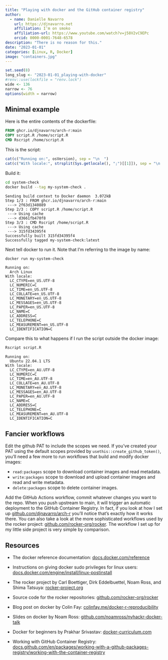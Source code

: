 ```yaml
---
title: "Playing with docker and the GitHub container registry"
author:
  - name: Danielle Navarro
    url: https://djnavarro.net
    affiliation: I'm on smoko
    affiliation-url: https://www.youtube.com/watch?v=j58V2vC9EPc
    orcid: 0000-0001-7648-6578
description: "There is no reason for this."
date: "2023-01-01"
categories: [Linux, R, Docker]
image: "containers.jpg"
---
```


<!-- image credit: 
  Teng Yuhong
  https://unsplash.com/photos/qMehmIyaXvY
-->

<!--------------- my typical setup ----------------->

```r
set.seed(8)
long_slug <- "2023-01-01_playing-with-docker"
#renv::use(lockfile = "renv.lock")
wide <- 136
narrow <- 76
options(width = narrow)
```

<!--------------- post begins here ----------------->

## Minimal example

Here is the entire contents of the dockerfile:

``` dockerfile
FROM ghcr.io/djnavarro/arch-r:main
COPY script.R /home/script.R
CMD Rscript /home/script.R
```

This is the script:

``` r
cat(c("Running on:", osVersion), sep = "\n  ")
cat(c("With locale:", strsplit(Sys.getlocale(), ";")[[1]]), sep = "\n  ")
```

Build it:

``` bash
cd system-check
docker build --tag my-system-check .
```

```
Sending build context to Docker daemon  3.072kB
Step 1/3 : FROM ghcr.io/djnavarro/arch-r:main
 ---> 2f63d1340889
Step 2/3 : COPY script.R /home/script.R
 ---> Using cache
 ---> d3661fb470f8
Step 3/3 : CMD Rscript /home/script.R
 ---> Using cache
 ---> 315fd34395f4
Successfully built 315fd34395f4
Successfully tagged my-system-check:latest
```

Next tell docker to run it. Note that I'm referring to the image by name:

``` bash
docker run my-system-check
```

```
Running on:
  Arch Linux
With locale:
  LC_CTYPE=en_US.UTF-8
  LC_NUMERIC=C
  LC_TIME=en_US.UTF-8
  LC_COLLATE=en_US.UTF-8
  LC_MONETARY=en_US.UTF-8
  LC_MESSAGES=en_US.UTF-8
  LC_PAPER=en_US.UTF-8
  LC_NAME=C
  LC_ADDRESS=C
  LC_TELEPHONE=C
  LC_MEASUREMENT=en_US.UTF-8
  LC_IDENTIFICATION=C
````

Compare this to what happens if I run the script outside the docker image:

``` bash
Rscript script.R
```

```
Running on:
  Ubuntu 22.04.1 LTS
With locale:
  LC_CTYPE=en_AU.UTF-8
  LC_NUMERIC=C
  LC_TIME=en_AU.UTF-8
  LC_COLLATE=en_AU.UTF-8
  LC_MONETARY=en_AU.UTF-8
  LC_MESSAGES=en_AU.UTF-8
  LC_PAPER=en_AU.UTF-8
  LC_NAME=C
  LC_ADDRESS=C
  LC_TELEPHONE=C
  LC_MEASUREMENT=en_AU.UTF-8
  LC_IDENTIFICATION=C
```



## Fancier workflows

Edit the github PAT to include the scopes we need. If you've created your PAT using the default scopes provided by `usethis::create_github_token()`, you'll need a few more to run workflows that build and modify docker images:

- `read:packages` scope to download container images and read metadata.
- `write:packages` scope to download and upload container images and read and write metadata.
- `delete:packages` scope to delete container images.

Add the GitHub Actions workflow, commit whatever changes you want to the repo. When you push upstream to main, it will trigger an automatic deployment to the GitHub Container Registry. In fact, if you look at how I set up
[github.com/djnavarro/arch-r](https://github.com/djnavarro/arch-r) you'll notice that's exactly how it works there. You can also take a look at the more sophisticated workflows used by the rocker project: [github.com/rocker-org/rocker](https://github.com/rocker-org/rocker). The workflow I set up for my little side project is very simple by comparison.

## Resources

- The docker reference documentation: [docs.docker.com/reference](https://docs.docker.com/reference/)

- Instructions on giving docker sudo privileges for linux users: [docs.docker.com/engine/install/linux-postinstall](https://docs.docker.com/engine/install/linux-postinstall/)

- The rocker project by Carl Boettiger, Dirk Eddelbuettel, Noam Ross, and Shima Tatsuya: [rocker-project.org](https://rocker-project.org/)

- Source code for the rocker repositories: [github.com/rocker-org/rocker](https://github.com/rocker-org/rocker)

- Blog post on docker by Colin Fay: [colinfay.me/docker-r-reproducibility](https://colinfay.me/docker-r-reproducibility/)

- Slides on docker by Noam Ross: [github.com/noamross/nyhackr-docker-talk](https://github.com/noamross/nyhackr-docker-talk)

- Docker for beginners by Prakhar Srivastav: [docker-curriculum.com](https://docker-curriculum.com/)

- Working with GitHub Container Registry:
[docs.github.com/en/packages/working-with-a-github-packages-registry/working-with-the-container-registry](https://docs.github.com/en/packages/working-with-a-github-packages-registry/working-with-the-container-registry)



<!--------------- appendices go here ----------------->
